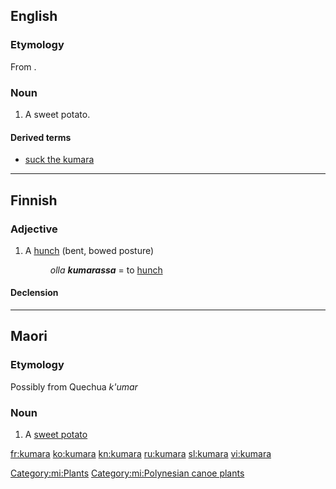 ==English==

===Etymology===
From {{etyl|mi|en}}.

===Noun===
{{en-noun|kumara|}}

# {{New Zealand}} A sweet potato.

====Derived terms====
* [[suck the kumara]]

----

==Finnish==

===Adjective===
{{fi-adj||comp=kumarampi|sup=kumarin}}

# A [[hunch]] (bent, bowed posture)
#: ''olla '''kumarassa''''' = to [[hunch]]

====Declension====
{{fi-decl-koira|kumar|||a|}}

----

==Maori==

===Etymology===
Possibly from Quechua ''k'umar''

===Noun===
{{head|mi|noun}}

# A [[sweet potato]]

[[Category:mi:Plants]]
[[Category:mi:Polynesian canoe plants]]

[[fr:kumara]]
[[ko:kumara]]
[[kn:kumara]]
[[ru:kumara]]
[[sl:kumara]]
[[vi:kumara]]